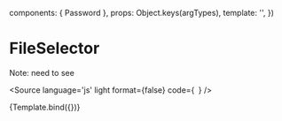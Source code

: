 

  components: { Password },
  props:      Object.keys(argTypes),
  template:   '<Password v-bind="$props" />',
})

<Meta title="Components/Form/Password" />

# FileSelector

Note: need to see 

<Source
  language='js'
  light
  format={false}
  code={`
  `}
/>

<Canvas>
  <Story
    name="Password"
    args={{
      label: 'Password',
      required: 'true'
    }}>
    {Template.bind({})}
  </Story>
</Canvas>


<ArgsTable of={Password} />
